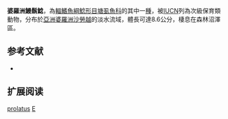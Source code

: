 {{Speciesbox
| name = 婆羅洲鰻鬍鯰
| image = 
| image_width = 260px
| image_caption = 
| status = VU
| status_system = IUCN3.1
| genus = Encheloclarias
| species = prolatus
| authority = Ng & Lim, 1993
| synonyms = 
}}

'''婆羅洲鰻鬍鯰'''，為[[輻鰭魚綱|輻鰭魚綱]][[鯰形目|鯰形目]][[塘虱魚科|塘虱魚科]]的其中一[[種|種]]，被[[IUCN|IUCN]]列為次級保育類動物，分布於[[亞洲|亞洲]][[婆羅洲|婆羅洲]][[沙勞越|沙勞越]]的淡水流域，體長可達8.6公分，棲息在森林沼澤區。
==参考文献==
*{{FishBase_species|genus=Encheloclarias|species=prolatus|year=2012|month=3}}
== 扩展阅读 ==
{{refbegin}}
{{wikispecies-inline|Encheloclarias prolatus|婆羅洲鰻鬍鯰}}
{{refend}}
{{Taxonbar|from=Q303443}}

[[Category:鰻鬍鯰屬|prolatus]]
[[Category:1993年描述的魚類|E]]
